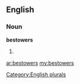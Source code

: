 ==English==

===Noun===
'''bestowers'''

# {{plural of|[[bestower]]}}

[[Category:English plurals]]

[[ar:bestowers]]
[[my:bestowers]]